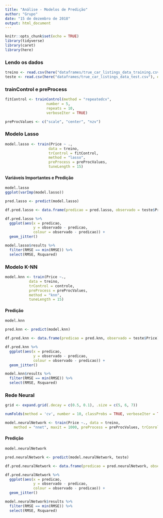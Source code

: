 ```yaml
---
title: "Análise - Modelos de Predição"
author: "Grupo"
date: "15 de dezembro de 2018"
output: html_document
---
```


```r
knitr::opts_chunk$set(echo = TRUE)
library(tidyverse)
library(caret)
library(here)
```

### Lendo os dados
```r
treino <- read.csv(here("dataframes/true_car_listings_data_training.csv"), encoding = "latin1")
teste <- read.csv(here("dataframes/true_car_listings_data_test.csv"), encoding = "latin1")
```

### trainControl e preProcess
```r
fitControl <- trainControl(method = "repeatedcv",
                   number = 5,
                   repeats = 10,
                   verboseIter = TRUE)

preProcValues <- c("scale", "center", "nzv")
```

### Modelo Lasso
```r
model.lasso <- train(Price ~ .,
                    data = treino,
                    trControl = fitControl,
                    method = "lasso",
                    preProcess = preProcValues,
                    tuneLength = 15)
```

#### Variáveis Importantes e Predição
```r
model.lasso
ggplot(varImp(model.lasso))

pred.lasso <- predict(model.lasso)

df.pred.lasso <- data.frame(predicao = pred.lasso, observado = teste$Price)

df.pred.lasso %>% 
  ggplot(aes(x = predicao,
             y = observado - predicao,
             colour = observado - predicao)) +
  geom_jitter()

model.lasso$results %>% 
  filter(RMSE == min(RMSE)) %>% 
  select(RMSE, Rsquared)
```

### Modelo K-NN
```r
model.knn <- train(Price ~.,
           data = treino,
           trControl = controle,
           preProcess = preProcValues,
           method = "knn",
           tuneLength = 15)
```

#### Predição
```r
model.knn

pred.knn <- predict(model.knn)

df.pred.knn <- data.frame(predicao = pred.knn, observado = teste$Price)

df.pred.knn %>% 
  ggplot(aes(x = predicao,
             y = observado - predicao,
             colour = observado - predicao)) +
  geom_jitter()

model.knn$results %>% 
  filter(RMSE == min(RMSE)) %>% 
  select(RMSE, Rsquared)
```

### Rede Neural
```r
grid <- expand.grid(.decay = c(0.5, 0.1), .size = c(5, 6, 7))

numFolds(method = 'cv', number = 10, classProbs = TRUE, verboseIter = TRUE, summaryFunction = twoClassSummary, preProcOptions = list(thresh = 0.75, ICAcomp = 3, k = 5))

model.neuralNetwork <- train(Price ~., data = treino,
    method = "nnet", maxit = 1000, preProcess = preProcValues, trConrol = numFolds,tuneGrid = grid, trace = F, linout = 1)
```

#### Predição
```r
model.neuralNetwork

pred.neuralNetwork <- predict(model.neuralNetwork, teste)

df.pred.neuralNetwork <- data.frame(predicao = pred.neuralNetwork, observado = teste$Price)

df.pred.neuralNetwork %>% 
  ggplot(aes(x = predicao,
             y = observado - predicao,
             colour = observado - predicao)) +
  geom_jitter()

model.neuralNetwork$results %>% 
  filter(RMSE == min(RMSE)) %>% 
  select(RMSE, Rsquared)
```


